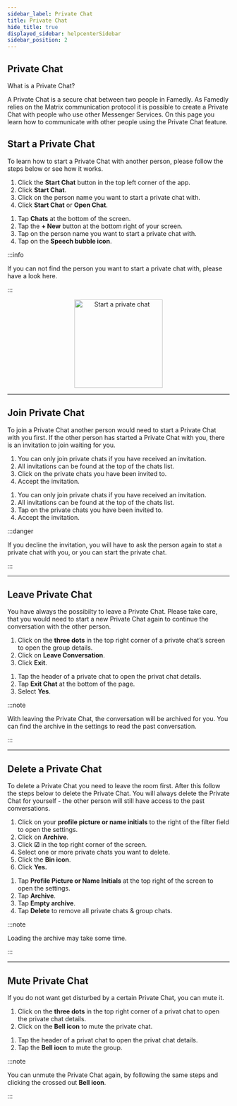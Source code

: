 ```yaml
---
sidebar_label: Private Chat
title: Private Chat
hide_title: true
displayed_sidebar: helpcenterSidebar
sidebar_position: 2
---
```




<div class="hero hero--primary">
  <div class="container">
    <h2 class="hero__title">Private Chat</h2>
    <p class="hero__subtitle">What is a Private Chat?</p>
    <p>A Private Chat is a secure chat between two people in Famedly. As Famedly relies on the Matrix communication protocol it is possible to create a Private Chat with people who use other Messenger Services. On this page you learn how to communicate with other people using the Private Chat feature.</p>
  </div>
</div>


## Start a Private Chat


To learn how to start a Private Chat with another person, please follow the steps below or see how it works.

<Tabs>
  <TabItem value="desktop" label="Desktop" default>
  <ol>
    <li>Click the <b>Start Chat</b> button in the top left corner of the app.</li>
    <li>Click <b>Start Chat</b>.</li>
    <li>Click on the person name you want to start a private chat with.</li>
    <li>Click <b>Start Chat</b> or <b>Open Chat</b>.</li>
  </ol>
  </TabItem>
  <TabItem value="mobile" label="Mobile">
  <ol>
    <li>Tap <b>Chats</b> at the bottom of the screen.</li>
    <li>Tap the <b>+ New</b> button at the bottom right of your screen.</li>
    <li>Tap on the person name you want to start a private chat with.</li>
    <li>Tap on the <b>Speech bubble icon</b>.</li>
  </ol>
  </TabItem>
</Tabs>

:::info

If you can not find the person you want to start a private chat with, please have a look here.

:::

<p align="center">
<img alt="Start a private chat" src={useBaseUrl('/img/start-privatechat.gif')} width="200px"/>
</p>

---

## Join Private Chat

To join a Private Chat another person would need to start a Private Chat with you first. If the other person has started a Private Chat with you, there is an invitation to join waiting for you.

<Tabs>
  <TabItem value="desktop" label="Desktop" default>
  <ol>
    <li>You can only join private chats if you have received an invitation.</li>
    <li>All invitations can be found at the top of the chats list.</li>
    <li>Click on the private chats you have been invited to.</li>
    <li>Accept the invitation.</li>
  </ol>
  </TabItem>
  <TabItem value="mobile" label="Mobile">
  <ol>
    <li>You can only join private chats if you have received an invitation.</li>
    <li>All invitations can be found at the top of the chats list.</li>
    <li>Tap on the private chats you have been invited to.</li>
    <li>Accept the invitation.</li>
  </ol>
  </TabItem>
</Tabs>

:::danger

If you decline the invitation, you will have to ask the person again to stat a private chat with you, or you can start the private chat.

:::

---

## Leave Private Chat

You have always the possibilty to leave a Private Chat. Please take care, that you would need to start a new Private Chat again to continue the conversation with the other person.

<Tabs>
  <TabItem value="desktop" label="Desktop" default>
  <ol>
    <li>Click on the <b>three dots</b> in the top right corner of a private chat’s screen to open the group details.</li>
    <li>Click on <b>Leave Conversation</b>.</li>
    <li>Click <b>Exit</b>.</li>
  </ol>
  </TabItem>
  <TabItem value="mobile" label="Mobile">
  <ol>
    <li>Tap the header of a private chat to open the privat chat details.</li>
    <li>Tap <b>Exit Chat</b> at the bottom of the page.</li>
    <li>Select <b>Yes</b>.</li>
  </ol>
  </TabItem>
</Tabs>

:::note

With leaving the Private Chat, the conversation will be archived for you. You can find the archive in the settings to read the past conversation.

:::

---

## Delete a Private Chat

To delete a Private Chat you need to leave the room first. After this follow the steps below to delete the Private Chat. You will always delete the Private Chat for yourself - the other person will still have access to the past conversations.

<Tabs>
  <TabItem value="desktop" label="Desktop" default>
  <ol>
    <li>Click on your <b>profile picture or name initials</b> to the right of the filter field to open the settings.</li>
    <li>Click on <b>Archive</b>.</li>
    <li>Click <b>☑</b> in the top right corner of the screen.</li>
    <li>Select one or more private chats you want to delete.</li>
    <li>Click the <b>Bin icon</b>.</li>
    <li>Click <b>Yes.</b></li>
  </ol>
  </TabItem>
  <TabItem value="mobile" label="Mobile">
  <ol>
    <li>Tap <b>Profile Picture or Name Initials</b> at the top right of the screen to open the settings.</li>
    <li>Tap <b>Archive</b>.</li>
    <li>Tap <b>Empty archive</b>.</li>
    <li>Tap <b>Delete</b> to remove all private chats & group chats.</li>
  </ol>
  </TabItem>
</Tabs>

:::note

Loading the archive may take some time.

:::

---

## Mute Private Chat

If you do not want get disturbed by a certain Private Chat, you can mute it.

<Tabs>
  <TabItem value="desktop" label="Desktop" default>
  <ol>
    <li>Click on the <b>three dots</b> in the top right corner of a privat chat to open the private chat details.</li>
    <li>Click on the <b>Bell icon</b> to mute the private chat.</li>
  </ol>
  </TabItem>
  <TabItem value="mobile" label="Mobile">
  <ol>
    <li>Tap the header of a privat chat to open the privat chat details.</li>
    <li>Tap the <b>Bell iocn</b> to mute the group.</li>
  </ol>
  </TabItem>
</Tabs>

:::note

You can unmute the Private Chat again, by following the same steps and clicking the crossed out <b>Bell icon</b>.

:::
